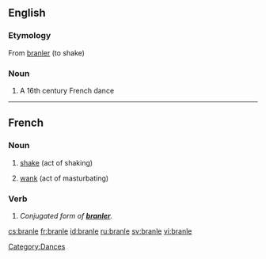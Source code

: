 ==English==
{{wikipedia}}

===Etymology===
From {{etyl|fr}} [[branler]] (to shake)

===Noun===
{{en-noun}}

# A 16th century French dance

[[Category:Dances]]

----

==French==

===Noun===
{{fr-noun|m}}

# [[shake]] (act of shaking)
# {{slang|lang=fr}} [[wank]] (act of masturbating)

===Verb===
{{infl|fr|verb form}}

# ''Conjugated form of '''[[branler]]'''.''

[[cs:branle]]
[[fr:branle]]
[[id:branle]]
[[ru:branle]]
[[sv:branle]]
[[vi:branle]]